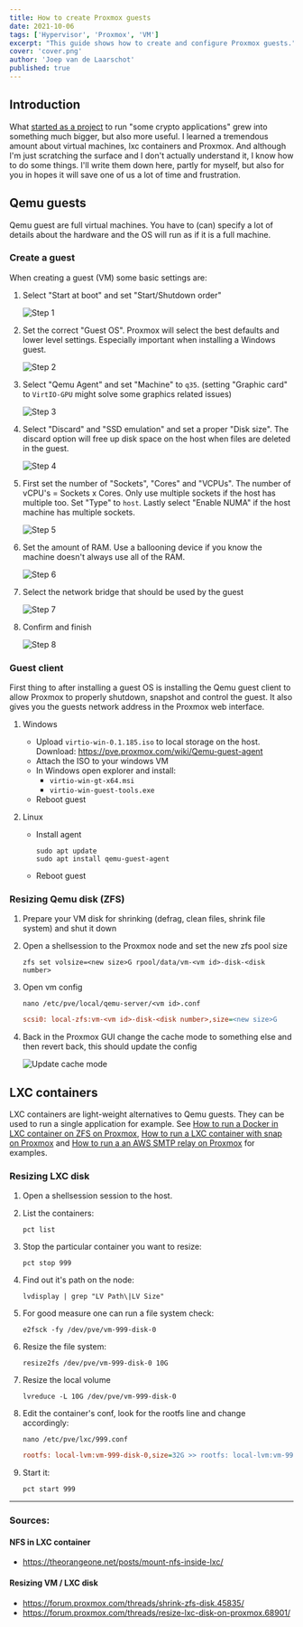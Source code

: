 ```yaml
---
title: How to create Proxmox guests
date: 2021-10-06
tags: ['Hypervisor', 'Proxmox', 'VM']
excerpt: "This guide shows how to create and configure Proxmox guests."
cover: 'cover.png'
author: 'Joep van de Laarschot'
published: true
---
```


## Introduction

What [started as a project](https://blog.joeplaa.com/building-a-proxmox-cluster/) to run "some crypto applications" grew into something much bigger, but also more useful. I learned a tremendous amount about virtual machines, lxc containers and Proxmox. And although I'm just scratching the surface and I don't actually understand it, I know how to do some things. I'll write them down here, partly for myself, but also for you in hopes it will save one of us a lot of time and frustration.

## Qemu guests

Qemu guest are full virtual machines. You have to (can) specify a lot of details about the hardware and the OS will run as if it is a full machine.

### Create a guest

When creating a guest (VM) some basic settings are:

1. Select "Start at boot" and set "Start/Shutdown order"

    ![Step 1](create-guest1.png)

2. Set the correct "Guest OS". Proxmox will select the best defaults and lower level settings. Especially important when installing a Windows guest.

    ![Step 2](create-guest2.png)

3. Select "Qemu Agent" and set "Machine" to `q35`. (setting "Graphic card" to `VirtIO-GPU` might solve some graphics related issues)

    ![Step 3](create-guest3.png)

4. Select "Discard" and "SSD emulation" and set a proper "Disk size". The discard option will free up disk space on the host when files are deleted in the guest.

    ![Step 4](create-guest4.png)

5. First set the number of "Sockets", "Cores" and "VCPUs". The number of vCPU's = Sockets x Cores. Only use multiple sockets if the host has multiple too. Set "Type" to `host`. Lastly select "Enable NUMA" if the host machine has multiple sockets.

    ![Step 5](create-guest5.png)

6. Set the amount of RAM. Use a ballooning device if you know the machine doesn't always use all of the RAM.

    ![Step 6](create-guest6.png)

7. Select the network bridge that should be used by the guest

    ![Step 7](create-guest7.png)

8. Confirm and finish

    ![Step 8](create-guest8.png)

### Guest client

First thing to after installing a guest OS is installing the Qemu guest client to allow Proxmox to properly shutdown, snapshot and control the guest. It also gives you the guests network address in the Proxmox web interface.

1. Windows
    * Upload `virtio-win-0.1.185.iso` to local storage on the host. Download: <https://pve.proxmox.com/wiki/Qemu-guest-agent>
    * Attach the ISO to your windows VM
    * In Windows open explorer and install:
        * `virtio-win-gt-x64.msi`
        * `virtio-win-guest-tools.exe`
    * Reboot guest

2. Linux
    * Install agent

        ```shellsession
        sudo apt update
        sudo apt install qemu-guest-agent
        ```

    * Reboot guest

### Resizing Qemu disk (ZFS)

1. Prepare your VM disk for shrinking (defrag, clean files, shrink file system) and shut it down
2. Open a shellsession to the Proxmox node and set the new zfs pool size

    ```shellsession
    zfs set volsize=<new size>G rpool/data/vm-<vm id>-disk-<disk number>
    ```

3. Open vm config

    ```shellsession
    nano /etc/pve/local/qemu-server/<vm id>.conf
    ```

    ```ini
    scsi0: local-zfs:vm-<vm id>-disk-<disk number>,size=<new size>G
    ```

4. Back in the Proxmox GUI change the cache mode to something else and then revert back, this should update the config

    ![Update cache mode](update-cache-mode.png)

## LXC containers

LXC containers are light-weight alternatives to Qemu guests. They can be used to run a single application for example. See [How to run a Docker in LXC container on ZFS on Proxmox](/how-to-run-docker-in-lxc-on-zfs-on-proxmox), [How to run a LXC container with snap on Proxmox](/how-to-run-snap-in-lxc-on-proxmox) and [How to run a an AWS SMTP relay on Proxmox](/how-to-run-aws-smtp-relay-in-lxc-on-proxmox) for examples.

### Resizing LXC disk

1. Open a shellsession session to the host.

2. List the containers:

    ```shellsession
    pct list
    ```

3. Stop the particular container you want to resize:

    ```shellsession
    pct stop 999
    ```

4. Find out it's path on the node:

    ```shellsession
    lvdisplay | grep "LV Path\|LV Size"
    ```

5. For good measure one can run a file system check:

    ```shellsession
    e2fsck -fy /dev/pve/vm-999-disk-0
    ```

6. Resize the file system:

    ```shellsession
    resize2fs /dev/pve/vm-999-disk-0 10G
    ```

7. Resize the local volume

    ```shellsession
    lvreduce -L 10G /dev/pve/vm-999-disk-0
    ```

8. Edit the container's conf, look for the rootfs line and change accordingly:

    ```shellsession
    nano /etc/pve/lxc/999.conf
    ```

    ```ini
    rootfs: local-lvm:vm-999-disk-0,size=32G >> rootfs: local-lvm:vm-999-disk-0,size=10G
    ```

9. Start it:

    ```shellsession
    pct start 999
    ```

***

<Alert type='info'>
    <h3 class='mt-1'>Sources:</h3>

#### NFS in LXC container

* <https://theorangeone.net/posts/mount-nfs-inside-lxc/>

#### Resizing VM / LXC disk

* <https://forum.proxmox.com/threads/shrink-zfs-disk.45835/>
* <https://forum.proxmox.com/threads/resize-lxc-disk-on-proxmox.68901/>

</Alert>